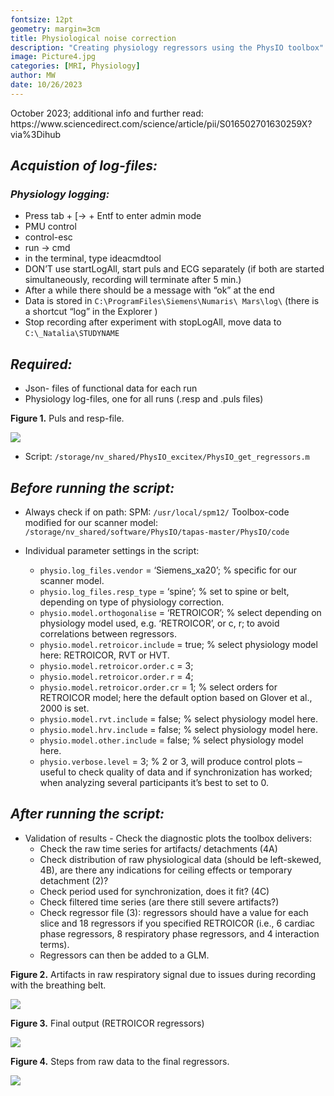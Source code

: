 ```yaml
---
fontsize: 12pt
geometry: margin=3cm
title: Physiological noise correction
description: "Creating physiology regressors using the PhysIO toolbox"
image: Picture4.jpg
categories: [MRI, Physiology]
author: MW
date: 10/26/2023
---
```


October 2023; additional info and further read: https://www.sciencedirect.com/science/article/pii/S016502701630259X?via%3Dihub

## *Acquistion of log-files:*

### *Physiology logging:*

-   Press tab + \[-\> + Entf to enter admin mode
-   PMU control
-   control-esc
-   run -\> cmd
-   in the terminal, type ideacmdtool
-   DON'T use startLogAll, start puls and ECG separately (if both are started simultaneously, recording will terminate after 5 min.)
-   After a while there should be a message with “ok” at the end
-   Data is stored in `C:\ProgramFiles\Siemens\Numaris\ Mars\log\` (there is a shortcut “log” in the Explorer )
-   Stop recording after experiment with stopLogAll, move data to `C:\_Natalia\STUDYNAME`

## *Required:*

-   Json- files of functional data for each run
-   Physiology log-files, one for all runs (.resp and .puls files)

**Figure 1.** Puls and resp-file.

![](./Picture1.jpg)

-   Script: `/storage/nv_shared/PhysIO_excitex/PhysIO_get_regressors.m`

## *Before running the script:*

-   Always check if on path: SPM: `/usr/local/spm12/` Toolbox-code modified for our scanner model: `/storage/nv_shared/software/PhysIO/tapas-master/PhysIO/code`

-   Individual parameter settings in the script:

    -   `physio.log_files.vendor` = 'Siemens_xa20'; % specific for our scanner model.
    -   `physio.log_files.resp_type` = 'spine'; % set to spine or belt, depending on type of physiology correction.
    -   `physio.model.orthogonalise` = 'RETROICOR'; % select depending on physiology model used, e.g. 'RETROICOR', or c, r; to avoid correlations between regressors.
    -   `physio.model.retroicor.include` = true; % select physiology model here: RETROICOR, RVT or HVT.
    -   `physio.model.retroicor.order.c` = 3;
    -   `physio.model.retroicor.order.r` = 4;
    -   `physio.model.retroicor.order.cr` = 1; % select orders for RETROICOR model; here the default option based on Glover et al., 2000 is set.
    -   `physio.model.rvt.include` = false; % select physiology model here.
    -   `physio.model.hrv.include` = false; % select physiology model here.
    -   `physio.model.other.include` = false; % select physiology model here.
    -   `physio.verbose.level` = 3; % 2 or 3, will produce control plots – useful to check quality of data and if synchronization has worked; when analyzing several participants it’s best to set to 0.

## *After running the script:*

-   Validation of results - Check the diagnostic plots the toolbox delivers:
    -   Check the raw time series for artifacts/ detachments (4A)
    -   Check distribution of raw physiological data (should be left-skewed, 4B), are there any indications for ceiling effects or temporary detachment (2)?\
    -   Check period used for synchronization, does it fit? (4C)
    -   Check filtered time series (are there still severe artifacts?)
    -   Check regressor file (3): regressors should have a value for each slice and 18 regressors if you specified RETROICOR (i.e., 6 cardiac phase regressors, 8 respiratory phase regressors, and 4 interaction terms).
    -   Regressors can then be added to a GLM.

**Figure 2.** Artifacts in raw respiratory signal due to issues during recording with the breathing belt.

![](./Picture2.jpg)

**Figure 3.** Final output (RETROICOR regressors)

![](./Picture3.png)

**Figure 4.** Steps from raw data to the final regressors.

![](./Picture4.jpg)
